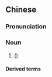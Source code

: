 ==Chinese==
{{zh-forms|s=黄鼠}}

===Pronunciation===
{{zh-pron
|m=huángshǔ,er=y
|c=wong4 syu2
|cat=n
}}

===Noun===
{{zh-noun}}

# {{vern|Daurian ground squirrel}} ({{taxlink|Spermophilus dauricus|species|noshow=1|ver=161123}})

====Derived terms====
{{zh-der|黃鼠狼}}